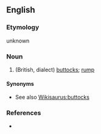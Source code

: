 ==English==

===Etymology===
unknown

===Noun===
{{en-plural noun}}

# (British, dialect) [[buttocks]]; [[rump]]

====Synonyms====
* See also [[Wikisaurus:buttocks]]

===References===
* {{R:Websters}}